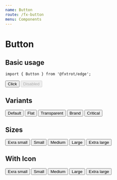 ```yaml
---
name: Button
route: /fx-button
menu: Components
---
```



# Button

## Basic usage

```tsx
import { Button } from '@fxtrot/edge';
```

<Playground>
  <Inline space="m">
    <Button>Click</Button>
    <Button disabled>Disabled</Button>
  </Inline>
</Playground>

## Variants

<Playground>
  <Inline space="m">
    <Button variant="default">Default</Button>
    <Button variant="flat">Flat</Button>
    <Button variant="transparent">Transparent</Button>
    <Button variant="brand">Brand</Button>
    <Button variant="critical">Critical</Button>
  </Inline>
</Playground>

## Sizes

<Playground>
  <Inline space="m" alignY="center">
    <Button size="xs">Exra small</Button>
    <Button size="s">Small</Button>
    <Button size="m">Medium</Button>
    <Button size="l">Large</Button>
    <Button size="xl">Extra large</Button>
  </Inline>
</Playground>

## With Icon

<Playground>
  <Inline space="m" alignY="center">
    <Button size="xs">
      Exra small
      <Icon icon="more_horiz" size="xs" />
    </Button>
    <Button size="s">
      Small
      <Icon icon="more_horiz" size="s" />
    </Button>
    <Button size="m">
      Medium
      <Icon icon="more_horiz" size="m" />
    </Button>
    <Button size="l">
      Large
      <Icon icon="more_horiz" size="l" />
    </Button>
    <Button size="xl">
      Extra large
      <Icon icon="more_horiz" size="l" />
    </Button>
  </Inline>
</Playground>
